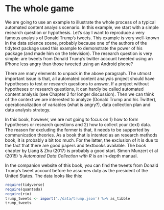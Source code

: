 # The whole game

We are going to use an example to illustrate the whole process of a typical automated content analysis scenario. In this example, we start with a simple research question or hypothesis. Let's say I want to reproduce a very famous analysis of Donald Trump's tweets. This example is very well-known in the data science scene, probably because one of the authors of the tidytext package used this example to demonstrate the power of his package (and made him on the television). The research question is very simple: are tweets from Donald Trump's twitter account tweeted using an iPhone less angry than those tweeted using an Android phone?

There are many elements to unpack in the above paragraph. The utmost important issue is that, all automated content analysis project should have hypotheses to test or research questions to answer. If a project without hypotheses or research questions, it can hardly be called automated content analysis (see Chapter 2 for longer discussion). Then we can think of the context we are interested to analyze (Donald Trump and his Twitter), operationalization of variables (what is angry?), data collection plan and data analysis strategy.

In this book, however, we are not going to focus on 1) how to form hypotheses or research questions and 2) how to collect your (text) data. The reason for excluding the former is that, it needs to be supported by communication theories. As a book that is intented as an research methods book, it is probably a bit too much. For the latter, the exclusion of it is due to the fact that there are good papers and textbooks available. The book chapter by Liang & Zhu (2017) is probably a good start. Simon Munzert et al (2015) 's *Automated Data Collection with R* is an in-depth manual.

In the companion website of this book, you can find the tweets from Donald Trump's tweet account before he assumes duty as the president of the United States. The data looks like this:

```r
require(tidyverse)
require(quanteda)
require(rio)
trump_tweets <- import('./data/trump.json') %>% as_tibble
trump_tweets
```
